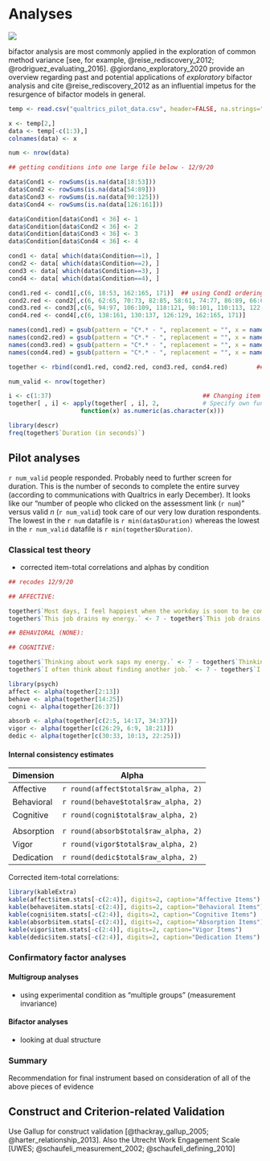 # Analyses

![](results.jpg)

bifactor analysis are most commonly applied in the exploration of common method variance [see, for example, @reise_rediscovery_2012;  @rodriguez_evaluating_2016]. @giordano_exploratory_2020 provide an overview regarding past and potential applications of *exploratory* bifactor analysis and cite @reise_rediscovery_2012 as an influential impetus for the resurgence of bifactor models in general. 

```r

temp <- read.csv("qualtrics_pilot_data.csv", header=FALSE, na.strings="")

x <- temp[2,]
data <- temp[-c(1:3),]
colnames(data) <- x

num <- nrow(data)

## getting conditions into one large file below - 12/9/20

data$Cond1 <- rowSums(is.na(data[18:53]))
data$Cond2 <- rowSums(is.na(data[54:89]))
data$Cond3 <- rowSums(is.na(data[90:125]))
data$Cond4 <- rowSums(is.na(data[126:161]))

data$Condition[data$Cond1 < 36] <- 1
data$Condition[data$Cond2 < 36] <- 2
data$Condition[data$Cond3 < 36] <- 3
data$Condition[data$Cond4 < 36] <- 4

cond1 <- data[ which(data$Condition==1), ]
cond2 <- data[ which(data$Condition==2), ]
cond3 <- data[ which(data$Condition==3), ]
cond4 <- data[ which(data$Condition==4), ]

cond1.red <- cond1[,c(6, 18:53, 162:165, 171)]  ## using Cond1 ordering
cond2.red <- cond2[,c(6, 62:65, 70:73, 82:85, 58:61, 74:77, 86:89, 66:69, 78:81, 54:57, 162:165, 171)]
cond3.red <- cond3[,c(6, 94:97, 106:109, 118:121, 98:101, 110:113, 122:125, 102:105, 114:117, 90:93, 162:165, 171)]
cond4.red <- cond4[,c(6, 138:161, 130:137, 126:129, 162:165, 171)]        ## 171 versus 172 because testing script has extra "hours" variable

names(cond1.red) = gsub(pattern = "C*.* - ", replacement = "", x = names(cond1.red))      ## Getting rid of condition markers so rbind will work
names(cond2.red) = gsub(pattern = "C*.* - ", replacement = "", x = names(cond2.red))  
names(cond3.red) = gsub(pattern = "C*.* - ", replacement = "", x = names(cond3.red))  
names(cond4.red) = gsub(pattern = "C*.* - ", replacement = "", x = names(cond4.red))  

together <- rbind(cond1.red, cond2.red, cond3.red, cond4.red)        ## we'll be using this object for analyses

num_valid <- nrow(together)

i <- c(1:37)                                          ## Changing item responses to numerics
together[ , i] <- apply(together[ , i], 2,            # Specify own function within apply
                    function(x) as.numeric(as.character(x)))

library(descr)
freq(together$`Duration (in seconds)`)

```

## Pilot analyses

`r num_valid` people responded. Probably need to further screen for duration. This is the number of seconds to complete the entire survey (according to communications with Qualtrics in early December). It looks like our "number of people who clicked on the assessment link (`r num`)" versus valid *n* (`r num_valid`) took care of our very low duration respondents. The lowest in the `r num` datafile is `r min(data$Duration)` whereas the lowest in the `r num_valid` datafile is `r min(together$Duration)`.

### Classical test theory

+ corrected item-total correlations and alphas by condition


```r

## recodes 12/9/20

## AFFECTIVE: 

together$`Most days, I feel happiest when the workday is soon to be complete.` <- 7 - together$`Most days, I feel happiest when the workday is soon to be complete.`
together$`This job drains my energy.` <- 7 - together$`This job drains my energy.`

## BEHAVIORAL (NONE):

## COGNITIVE: 

together$`Thinking about work saps my energy.` <- 7 - together$`Thinking about work saps my energy.`
together$`I often think about finding another job.` <- 7 - together$`I often think about finding another job.`

library(psych)
affect <- alpha(together[2:13])  
behave <- alpha(together[14:25])
cogni <- alpha(together[26:37])

absorb <- alpha(together[c(2:5, 14:17, 34:37)])  
vigor <- alpha(together[c(26:29, 6:9, 18:21)])
dedic <- alpha(together[c(30:33, 10:13, 22:25)])


```

#### Internal consistency estimates

| Dimension      | Alpha                                   |
|----------------|-----------------------------------------|
| Affective      | `r round(affect$total$raw_alpha, 2)`    |
| Behavioral     | `r round(behave$total$raw_alpha, 2)`    |
| Cognitive      | `r round(cogni$total$raw_alpha, 2)`     |
|                |                                         |
| Absorption     | `r round(absorb$total$raw_alpha, 2)`    |
| Vigor          | `r round(vigor$total$raw_alpha, 2)`     |
| Dedication     | `r round(dedic$total$raw_alpha, 2)`     |

Corrected item-total correlations:

```r

library(kableExtra)
kable(affect$item.stats[-c(2:4)], digits=2, caption="Affective Items")
kable(behave$item.stats[-c(2:4)], digits=2, caption="Behavioral Items")
kable(cogni$item.stats[-c(2:4)], digits=2, caption="Cognitive Items")
kable(absorb$item.stats[-c(2:4)], digits=2, caption="Absorption Items")
kable(vigor$item.stats[-c(2:4)], digits=2, caption="Vigor Items")
kable(dedic$item.stats[-c(2:4)], digits=2, caption="Dedication Items")

```


### Confirmatory factor analyses

#### Multigroup analyses

+ using experimental condition as "multiple groups" (measurement invariance)

#### Bifactor analyses

+ looking at dual structure

### Summary

Recommendation for final instrument based on consideration of all of the above pieces of evidence

## Construct and Criterion-related Validation

Use Gallup for construct validation [@thackray_gallup_2005; @harter_relationship_2013]. Also the Utrecht Work Engagement Scale [UWES; @schaufeli_measurement_2002; @schaufeli_defining_2010]
